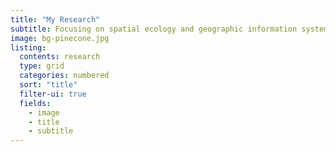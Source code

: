 ```yaml
---
title: "My Research"
subtitle: Focusing on spatial ecology and geographic information systems.
image: bg-pinecone.jpg
listing:
  contents: research
  type: grid
  categories: numbered
  sort: "title"
  filter-ui: true  
  fields: 
    - image
    - title
    - subtitle
---
```

